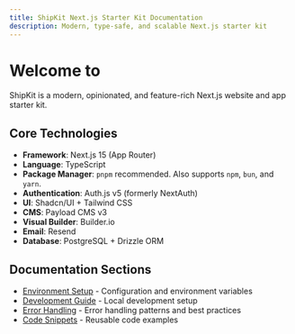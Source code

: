 ```yaml
---
title: ShipKit Next.js Starter Kit Documentation
description: Modern, type-safe, and scalable Next.js starter kit
---
```


# Welcome to <SiteName />

ShipKit is a modern, opinionated, and feature-rich Next.js website and app starter kit.

## Core Technologies

- **Framework**: Next.js 15 (App Router)
- **Language**: TypeScript
- **Package Manager**: `pnpm` recommended. Also supports `npm`, `bun`, and `yarn`.
- **Authentication**: Auth.js v5 (formerly NextAuth)
- **UI**: Shadcn/UI + Tailwind CSS
- **CMS**: Payload CMS v3
- **Visual Builder**: Builder.io
- **Email**: Resend
- **Database**: PostgreSQL + Drizzle ORM

## Documentation Sections

- [Environment Setup](/docs/env) - Configuration and environment variables
- [Development Guide](/docs/development) - Local development setup
- [Error Handling](/docs/error-handling) - Error handling patterns and best practices
- [Code Snippets](/docs/snippets) - Reusable code examples
